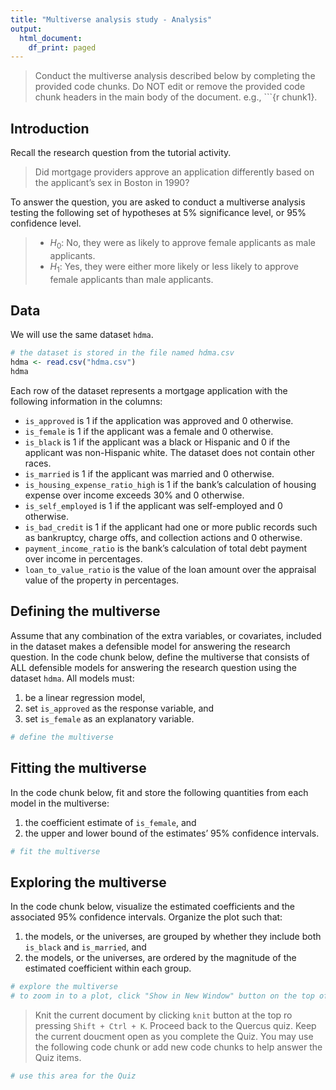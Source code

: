 ```yaml
---
title: "Multiverse analysis study - Analysis"
output:
  html_document:
    df_print: paged
---
```


> Conduct the multiverse analysis described below by completing the provided
code chunks. Do NOT edit or remove the provided code chunk headers in the
main body of the document. e.g., ```{r chunk1}.


## Introduction

Recall the research question from the tutorial activity.

> Did mortgage providers approve an application differently based on the 
applicant's sex in Boston in 1990?

To answer the question, you are asked to conduct a multiverse analysis testing
the following set of hypotheses at 5% significance level, or 95% confidence 
level.

> - $H_0$: No, they were as likely to approve female applicants as male 
applicants.
> - $H_1$: Yes, they were either more likely or less likely to approve female
applicants than male applicants.

## Data

We will use the same dataset `hdma`.

```r
# the dataset is stored in the file named hdma.csv
hdma <- read.csv("hdma.csv")
hdma 
```

Each row of the dataset represents a mortgage application with the following
information in the columns:

+  `is_approved` is 1 if the application was approved and 0 otherwise.
+  `is_female` is 1 if the applicant was a female and 0 otherwise.
+  `is_black` is 1 if the applicant was a black or Hispanic and 0 if the 
applicant was non-Hispanic white. The dataset does not contain other races.
+  `is_married` is 1 if the applicant was married and 0 otherwise.
+  `is_housing_expense_ratio_high` is 1 if the bank's calculation of housing
expense over income exceeds 30% and 0 otherwise.
+  `is_self_employed` is 1 if the applicant was self-employed and 0 otherwise.
+  `is_bad_credit` is 1 if the applicant had one or more public records such as
bankruptcy, charge offs, and collection actions and 0 otherwise.
+  `payment_income_ratio` is the bank's calculation of total debt payment over
income in percentages.
+  `loan_to_value_ratio` is the value of the loan amount over the appraisal
value of the property in percentages.

## Defining the multiverse

Assume that any combination of the extra variables, or covariates, included in 
the dataset makes a defensible model for answering the research question. In
the code chunk below, define the multiverse that consists of ALL defensible 
models for answering the research question using the dataset `hdma`. All models
must:

1. be a linear regression model,
2. set `is_approved` as the response variable, and
3. set `is_female` as an explanatory variable.

```r
# define the multiverse

```

## Fitting the multiverse

In the code chunk below, fit and store the following quantities from each model
in the multiverse:

1. the coefficient estimate of `is_female`, and
2. the upper and lower bound of the estimates' 95% confidence intervals.

```r
# fit the multiverse

```

## Exploring the multiverse

In the code chunk below, visualize the estimated coefficients and the associated
95% confidence intervals. Organize the plot such that:

1. the models, or the universes, are grouped by whether they include both 
`is_black` and `is_married`, and
2. the models, or the universes, are ordered by the magnitude of the estimated
coefficient within each group.

```r
# explore the multiverse
# to zoom in to a plot, click "Show in New Window" button on the top of the plot
```

> Knit the current document by clicking `knit` button at the top ro pressing
`Shift + Ctrl + K`. Proceed back to the Quercus quiz. Keep the current doucment
open as you complete the Quiz. You may use the following code chunk or add new 
code chunks to help answer the Quiz items.

```r
# use this area for the Quiz

```
